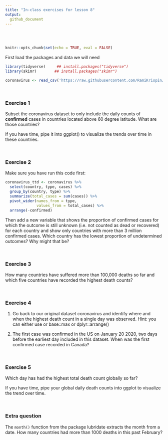 ```yaml
---
title: "In-class exercises for lesson 8"
output: 
  github_document
---
```



<br>
<br>

```r
knitr::opts_chunk$set(echo = TRUE, eval = FALSE)
```



First load the packages and data we will need
```r
library(tidyverse)     ## install.packages("tidyverse")
library(skimr)        ## install.packages("skimr")

coronavirus <- read_csv('https://raw.githubusercontent.com/RamiKrispin/coronavirus/master/csv/coronavirus.csv')
```

<br>

### Exercise 1
Subset the coronavirus dataset to only include the daily counts of **confirmed** cases in countries located above 60 degree latitude. What are those countries?

If you have time, pipe it into ggplot() to visualize the trends over time in these countries.

<br>

### Exercise 2

Make sure you have run this code first:

```r
coronavirus_ttd <- coronavirus %>% 
  select(country, type, cases) %>%
  group_by(country, type) %>%
  summarize(total_cases = sum(cases)) %>%
  pivot_wider(names_from = type,
              values_from = total_cases) %>%
  arrange(-confirmed)
```

Then add a new variable that shows the proportion of confirmed cases for which the outcome is still unknown (i.e. not counted as dead or recovered) for each country and show only countries with more than 3 million confirmed cases. Which country has the lowest proportion of undetermined outcomes? Why might that be?

<br>

### Exercise 3

How many countries have suffered more than 100,000 deaths so far and which five countries have recorded the highest death counts?

<br>

### Exercise 4

1. Go back to our original dataset coronavirus and identify where and when the highest death count in a single day was observed. Hint: you can either use or base::max or dplyr::arrange()

1. The first case was confirmed in the US on January 20 2020, two days before the earliest day included in this dataset. When was the first confirmed case recorded in Canada?

<br>

### Exercise 5

Which day has had the highest total death count globally so far?

If you have time, pipe your global daily death counts into ggplot to visualize the trend over time.

<br>

### Extra question

The `month()` function from the package lubridate extracts the month from a date. How many countries had more than 1000 deaths in this past February?

